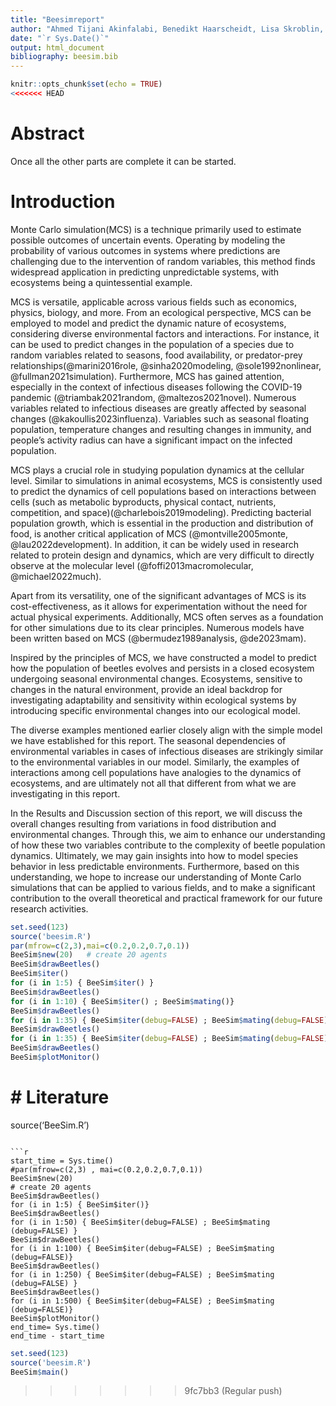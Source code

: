 ```yaml
---
title: "Beesimreport"
author: "Ahmed Tijani Akinfalabi, Benedikt Haarscheidt, Lisa Skroblin, Jaesub Kim"
date: "`r Sys.Date()`"
output: html_document
bibliography: beesim.bib
---
```


```r
knitr::opts_chunk$set(echo = TRUE)
<<<<<<< HEAD
```

# Abstract

Once all the other parts are complete it can be started.


# Introduction

Monte Carlo simulation(MCS) is a technique primarily used to estimate possible outcomes of uncertain events. Operating by modeling the probability of various outcomes in systems where predictions are challenging due to the intervention of random variables, this method finds widespread application in predicting unpredictable systems, with ecosystems being a quintessential example.

MCS is versatile, applicable across various fields such as economics, physics, biology, and more. From an ecological perspective, MCS can be employed to model and predict the dynamic nature of ecosystems, considering diverse environmental factors and interactions. For instance, it can be used to predict changes in the population of a species due to random variables related to seasons, food availability, or predator-prey relationships(@marini2016role, @sinha2020modeling, @sole1992nonlinear, @fullman2021simulation). Furthermore, MCS has gained attention, especially in the context of infectious diseases following the COVID-19 pandemic (@triambak2021random, @maltezos2021novel). Numerous variables related to infectious diseases are greatly affected by seasonal changes (@kakoullis2023influenza). Variables such as seasonal floating population, temperature changes and resulting changes in immunity, and people's activity radius can have a significant impact on the infected population.

MCS plays a crucial role in studying population dynamics at the cellular level. Similar to simulations in animal ecosystems, MCS is consistently used to predict the dynamics of cell populations based on interactions between cells (such as metabolic byproducts, physical contact, nutrients, competition, and space)(@charlebois2019modeling). Predicting bacterial population growth, which is essential in the production and distribution of food, is another critical application of MCS (@montville2005monte, @lau2022development). In addition, it can be widely used in research related to protein design and dynamics, which are very difficult to directly observe at the molecular level (@foffi2013macromolecular, @michael2022much).

Apart from its versatility, one of the significant advantages of MCS is its cost-effectiveness, as it allows for experimentation without the need for actual physical experiments. Additionally, MCS often serves as a foundation for other simulations due to its clear principles. Numerous models have been written based on MCS (@bermudez1989analysis, @de2023mam).

Inspired by the principles of MCS, we have constructed a model to predict how the population of beetles evolves and persists in a closed ecosystem undergoing seasonal environmental changes. Ecosystems, sensitive to changes in the natural environment, provide an ideal backdrop for investigating adaptability and sensitivity within ecological systems by introducing specific environmental changes into our ecological model.

The diverse examples mentioned earlier closely align with the simple model we have established for this report. The seasonal dependencies of environmental variables in cases of infectious diseases are strikingly similar to the environmental variables in our model. Similarly, the examples of interactions among cell populations have analogies to the dynamics of ecosystems, and are ultimately not all that different from what we are investigating in this report.

In the Results and Discussion section of this report, we will discuss the overall changes resulting from variations in food distribution and environmental changes. Through this, we aim to enhance our understanding of how these two variables contribute to the complexity of beetle population dynamics. Ultimately, we may gain insights into how to model species behavior in less predictable environments. Furthermore, based on this understanding, we hope to increase our understanding of Monte Carlo simulations that can be applied to various fields, and to make a significant contribution to the overall theoretical and practical framework for our future research activities.

```r
set.seed(123)
source('beesim.R')
par(mfrow=c(2,3),mai=c(0.2,0.2,0.7,0.1))
BeeSim$new(20)   # create 20 agents
BeeSim$drawBeetles()
BeeSim$iter()
for (i in 1:5) { BeeSim$iter() }
BeeSim$drawBeetles()
for (i in 1:10) { BeeSim$iter() ; BeeSim$mating()}
BeeSim$drawBeetles()
for (i in 1:35) { BeeSim$iter(debug=FALSE) ; BeeSim$mating(debug=FALSE)}
BeeSim$drawBeetles()
for (i in 1:35) { BeeSim$iter(debug=FALSE) ; BeeSim$mating(debug=FALSE)}
BeeSim$drawBeetles()
BeeSim$plotMonitor()
```

# Literature
=======
source('BeeSim.R')
```

```r
start_time = Sys.time()
#par(mfrow=c(2,3) , mai=c(0.2,0.2,0.7,0.1))
BeeSim$new(20)
# create 20 agents
BeeSim$drawBeetles()
for (i in 1:5) { BeeSim$iter()}
BeeSim$drawBeetles()
for (i in 1:50) { BeeSim$iter(debug=FALSE) ; BeeSim$mating (debug=FALSE) }
BeeSim$drawBeetles()
for (i in 1:100) { BeeSim$iter(debug=FALSE) ; BeeSim$mating (debug=FALSE)}
BeeSim$drawBeetles()
for (i in 1:250) { BeeSim$iter(debug=FALSE) ; BeeSim$mating (debug=FALSE) } 
BeeSim$drawBeetles()
for (i in 1:500) { BeeSim$iter(debug=FALSE) ; BeeSim$mating (debug=FALSE)}
BeeSim$plotMonitor()
end_time= Sys.time() 
end_time - start_time

```

```r
set.seed(123)
source('beesim.R')
BeeSim$main()
```

>>>>>>> 9fc7bb3 (Regular push)
